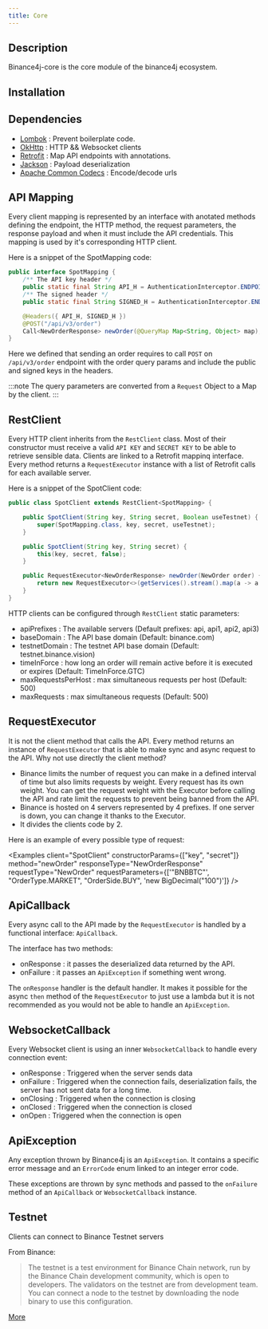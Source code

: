 ```yaml
---
title: Core
---
```



<RepoBadges artifact="core" version={data.version} />

## Description

Binance4j-core is the core module of the binance4j ecosystem.

## Installation

<InstallationInstructions repo="core" version={data.version} />

## Dependencies

-   [Lombok](https://projectlombok.org/) : Prevent boilerplate code.
-   [OkHttp](https://square.github.io/okhttp/) : HTTP && Websocket clients
-   [Retrofit](https://square.github.io/retrofit/) : Map API endpoints with annotations.
-   [Jackson](https://github.com/FasterXML/jackson) : Payload deserialization
-   [Apache Common Codecs](https://commons.apache.org/proper/commons-codec/) : Encode/decode urls

## API Mapping

Every client mapping is represented by an interface with anotated methods defining the endpoint, the HTTP method, the request parameters, the response payload and when it must include the API credentials. This mapping is used by it's corresponding HTTP client.

Here is a snippet of the SpotMapping code:

```java
public interface SpotMapping {
	/** The API key header */
	public static final String API_H = AuthenticationInterceptor.ENDPOINT_SECURITY_TYPE_APIKEY_HEADER;
	/** The signed header */
	public static final String SIGNED_H = AuthenticationInterceptor.ENDPOINT_SECURITY_TYPE_SIGNED_HEADER;

	@Headers({ API_H, SIGNED_H })
	@POST("/api/v3/order")
	Call<NewOrderResponse> newOrder(@QueryMap Map<String, Object> map);
}
```

Here we defined that sending an order requires to call `POST` on `/api/v3/order` endpoint with the order query params and include the public and signed keys in the headers.

:::note
The query parameters are converted from a `Request` Object to a Map by the client.
:::

## RestClient

Every HTTP client inherits from the `RestClient` class.
Most of their constructor must receive a valid `API KEY` and `SECRET KEY` to be able to retrieve sensible data.
Clients are linked to a Retrofit mappinq interface. Every method returns a `RequestExecutor` instance with a list of Retrofit calls for each available server.

Here is a snippet of the SpotClient code:

```java
public class SpotClient extends RestClient<SpotMapping> {

    public SpotClient(String key, String secret, Boolean useTestnet) {
        super(SpotMapping.class, key, secret, useTestnet);
    }

    public SpotClient(String key, String secret) {
        this(key, secret, false);
    }

    public RequestExecutor<NewOrderResponse> newOrder(NewOrder order) {
        return new RequestExecutor<>(getServices().stream().map(a -> a.newOrder(pojoToMap(order))).toList(), order);
    }
}
```

HTTP clients can be configured through `RestClient` static parameters:

-   apiPrefixes : The available servers (Default prefixes: api, api1, api2, api3)
-   baseDomain : The API base domain (Default: binance.com)
-   testnetDomain : The testnet API base domain (Default: testnet.binance.vision)
-   timeInForce : how long an order will remain active before it is executed or expires (Default: TimeInForce.GTC)
-   maxRequestsPerHost : max simultaneous requests per host (Default: 500)
-   maxRequests : max simultaneous requests (Default: 500)

## RequestExecutor

It is not the client method that calls the API.
Every method returns an instance of `RequestExecutor` that is able to make sync and async request to the API.
Why not use directly the client method?

-   Binance limits the number of request you can make in a defined interval of time but also limits requests by weight. Every request has its own weight. You can get the request weight with the Executor before calling the API and rate limit the requests to prevent being banned from the API.
-   Binance is hosted on 4 servers represented by 4 prefixes. If one server is down, you can change it thanks to the Executor.
-   It divides the clients code by 2.

Here is an example of every possible type of request:

<Examples
    client="SpotClient"
    constructorParams={["key", "secret"]}
    method="newOrder"
    responseType="NewOrderResponse"
    requestType="NewOrder"
    requestParameters={['"BNBBTC"', "OrderType.MARKET", "OrderSide.BUY", 'new BigDecimal("100")']}
/>

## ApiCallback

Every async call to the API made by the `RequestExecutor` is handled by a functional interface: `ApiCallback`.

The interface has two methods:

-   onResponse : it passes the deserialized data returned by the API.
-   onFailure : it passes an `ApiException` if something went wrong.

The `onResponse` handler is the default handler. It makes it possible for the async `then` method of the `RequestExecutor` to just use a lambda but it is not recommended as you would not be able to handle an `ApiException`.

## WebsocketCallback

Every Websocket client is using an inner `WebsocketCallback` to handle every connection event:

-   onResponse : Triggered when the server sends data
-   onFailure : Triggered when the connection fails, deserialization fails, the server has not sent data for a long time.
-   onClosing : Triggered when the connection is closing
-   onClosed : Triggered when the connection is closed
-   onOpen : Triggered when the connection is open

## ApiException

Any exception thrown by Binance4j is an `ApiException`. It contains a specific error message and an `ErrorCode` enum linked to an integer error code.

These exceptions are thrown by sync methods and passed to the `onFailure` method of an `ApiCallback` or `WebsocketCallback` instance.

## Testnet

Clients can connect to Binance Testnet servers

From Binance:

> The testnet is a test environment for Binance Chain network, run by the Binance Chain development community, which is open to developers.
> The validators on the testnet are from development team.
> You can connect a node to the testnet by downloading the node binary to use this configuration.

[More](https://docs.binance.org/guides/testnet.html#:~:text=The%20testnet%20is%20a%20test,binary%20to%20use%20this%20configuration.)
